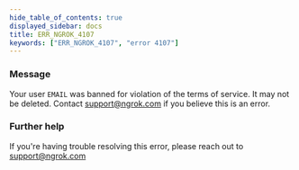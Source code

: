 ```yaml
---
hide_table_of_contents: true
displayed_sidebar: docs
title: ERR_NGROK_4107
keywords: ["ERR_NGROK_4107", "error 4107"]
---
```


### Message

Your user `EMAIL` was banned for violation of the terms of service. It may not be deleted. Contact support@ngrok.com if you believe this is an error.

### Further help

If you're having trouble resolving this error, please reach out to [support@ngrok.com](mailto:support@ngrok.com?subject=Help%20with%20ERR_NGROK_4107)
